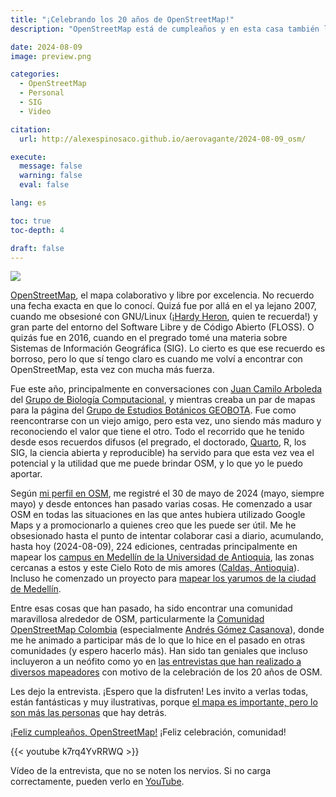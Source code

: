 ```yaml
---
title: "¡Celebrando los 20 años de OpenStreetMap!"
description: "OpenStreetMap está de cumpleaños y en esta casa también lo celebramos"

date: 2024-08-09
image: preview.png

categories:
  - OpenStreetMap
  - Personal
  - SIG
  - Video

citation: 
  url: http://alexespinosaco.github.io/aerovagante/2024-08-09_osm/

execute: 
  message: false
  warning: false
  eval: false

lang: es

toc: true
toc-depth: 4

draft: false
---
```


![](preview.png)

[OpenStreetMap](https://openstreetmap.org), el mapa colaborativo y libre por excelencia. No recuerdo una fecha exacta en que lo conocí. Quizá fue por allá en el ya lejano 2007, cuando me obsesioné con GNU/Linux (¡[Hardy Heron](https://es.wikipedia.org/wiki/Anexo:Versiones_de_Ubuntu#Ubuntu_8.04_LTS), quien te recuerda!) y gran parte del entorno del Software Libre y de Código Abierto (FLOSS). O quizás fue en 2016, cuando en el pregrado tomé una materia sobre Sistemas de Información Geográfica (SIG). Lo cierto es que ese recuerdo es borroso, pero lo que sí tengo claro es cuando me volví a encontrar con OpenStreetMap, esta vez con mucha más fuerza.

Fue este año, principalmente en conversaciones con [Juan Camilo Arboleda](https://mstdn.social/@nesper94@biologists.social) del [Grupo de Biología Computacional](https://biologia-computacional.github.io), y mientras creaba un par de mapas para la página del [Grupo de Estudios Botánicos GEOBOTA](https://geobota.github.io). Fue como reencontrarse con un viejo amigo, pero esta vez, uno siendo más maduro y reconociendo el valor que tiene el otro. Todo el recorrido que he tenido desde esos recuerdos difusos (el pregrado, el doctorado, [Quarto](https://quarto.org), R, los SIG, la ciencia abierta y reproducible) ha servido para que esta vez vea el potencial y la utilidad que me puede brindar OSM, y lo que yo le puedo aportar.

Según [mi perfil en OSM](https://www.openstreetmap.org/user/alexespinosaco), me registré el 30 de mayo de 2024 (mayo, siempre mayo) y desde entonces han pasado varias cosas. He comenzado a usar OSM en todas las situaciones en las que antes hubiera utilizado Google Maps y a promocionarlo a quienes creo que les puede ser útil. Me he obsesionado hasta el punto de intentar colaborar casi a diario, acumulando, hasta hoy (2024-08-09), 224 ediciones, centradas principalmente en mapear los [campus en Medellín de la Universidad de Antioquia](https://www.openstreetmap.org/relation/17863554), las zonas cercanas a estos y este Cielo Roto de mis amores ([Caldas, Antioquia](https://www.openstreetmap.org/relation/1307283#map=13/6.0513/-75.6277)). Incluso he comenzado un proyecto para [mapear los yarumos de la ciudad de Medellín](https://alexespinosaco.github.io/cecropia-medellin/).

Entre esas cosas que han pasado, ha sido encontrar una comunidad maravillosa alrededor de OSM, particularmente la [Comunidad OpenStreetMap Colombia](https://www.openstreetmap.org/user/Comunidad%20OpenStreetMap%20Colombia) (especialmente [Andrés Gómez Casanova](https://www.openstreetmap.org/user/AngocA)), donde me he animado a participar más de lo que lo hice en el pasado en otras comunidades (y espero hacerlo más). Han sido tan geniales que incluso incluyeron a un neófito como yo en [las entrevistas que han realizado a diversos mapeadores](https://www.youtube.com/playlist?list=PLI7a5sSUigMSKO5gNIeKhfA4whLtTMyrK) con motivo de la celebración de los 20 años de OSM.

Les dejo la entrevista. ¡Espero que la disfruten! Les invito a verlas todas, están fantásticas y muy ilustrativas, porque [el mapa es importante, pero lo son más las personas](https://blog.openstreetmap.org/2024/08/09/openstreetmap-at-20/) que hay detrás. 

[¡Feliz cumpleaños, OpenStreetMap!](https://birthday20.openstreetmap.org) ¡Feliz celebración, comunidad!

{{< youtube k7rq4YvRRWQ >}}

Vídeo de la entrevista, que no se noten los nervios. Si no carga correctamente, pueden verlo en [YouTube](https://www.youtube.com/watch?v=k7rq4YvRRWQ).
